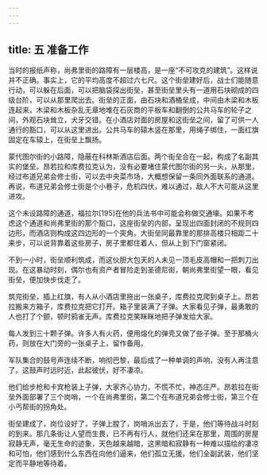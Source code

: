 ```yaml
---
---
---
```

title: 五 准备工作
---




当时的报纸声称，尚弗里街的路障有一层楼高，是一座“不可攻克的建筑”。这样说并不正确。事实上，它的平均高度不超过六七尺。这个街垒建好后，战士们能随意行动，可以躲在后面，可以把脑袋探出街垒，甚至街垒里头有一道用石块砌成的四级台阶，可以从那里爬出去。街垒的正面，由石块和酒桶垒成，中间由木梁和木板连起来，木梁和木板杂乱无章地堆在石灰商的平板车和翻倒的公共马车的轮子之间，外观石块耸立，犬牙交错。在小酒店对面的房屋和这街垒之间，留了可供一人通行的豁口，可以从这里进出。公共马车的辕木竖在那里，用绳子绑住，一面红旗固定在车辕上，在街垒上飘扬。

蒙代图尔街的小路障，隐蔽在科林斯酒店后面。两个街垒合在一起，构成了名副其实的堡垒。昂若拉和库费拉克认为，没有必要堵住蒙代图尔街的另一头，从那里，经过布道兄弟会修士街，可以去中央菜市场，大概想保留一条同外面联系的通道。再说，布道兄弟会修士街是个小巷子，危机四伏，难以通过，敌人不大可能从这里进攻。

这个未设路障的通道，福拉尔[195]在他的兵法书中可能会称做交通壕。如果不考虑这个通道和尚弗里街的那个豁口，这座街垒的内部，呈现出四面封闭的不规则四边形，而酒店则构成这四边形的一个突角。大街垒同最靠里的那排高楼只相距二十来步，可以说背靠着这些房子，房子里都住着人，但从上到下门窗紧闭。

不到一小时，街垒顺利筑成，而这伙胆大包天的人未见一顶毛皮高帽和一把刺刀出现。在这暴动时刻，偶尔也有资产者冒险走到圣德尼街，朝尚弗里街望一眼，看见街垒，便加快步伐走了。

筑完街垒，插上红旗，有人从小酒店里拖出一张桌子，库费拉克爬到桌子上。昂若拉搬来方箱子，库费拉克把它打开。箱子里装满了子弹。大家看见子弹，最勇敢的人也打了个颤，顿时鸦雀无声。库费拉克笑眯眯地把子弹发给大家。

每人发到三十颗子弹。许多人有火药，便用熔化的弹壳又做了些子弹。至于那桶火药，则放在大门旁的一张桌子上，留作备用。

军队集合的鼓号声连续不断，响彻巴黎，最后成了一种单调的声响，没有人再注意了。这鼓声时远时近，此起彼伏，好不凄凉。

他们给步枪和卡宾枪装上子弹，大家齐心协力，不慌不忙，神态庄严。昂若拉在街垒外面部署了三个岗哨，一个在尚弗里街，第二个在布道兄弟会修士街，第三个在小丐帮街的拐角处。

街垒建成了，岗位设好了，子弹上膛了，岗哨派出去了，于是，他们等待战斗时刻的到来。那几条街让人望而生畏，已不再有行人，就他们还呆在那里，周围的房屋寂静无声，毫无生命的迹象，天色越来越暗，这黑暗和寂静有一种难以描绘的凄凉和可怕，他们感到什么东西在向他们逼来，他们孤立无援，他们全副武装，他们坚定而平静地等待着。